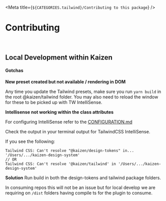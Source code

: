 
<Meta title={`${CATEGORIES.tailwind}/Contributing to this package`} />

# Contributing   

<br/>

## Local Development within Kaizen

#### Gotchas

**New preset created but not available / rendering in DOM**

Any time you update the Tailwind presets, make sure you run `yarn build` in the root @kaizen/tailwind folder. You may also need to reload the window for these to be picked up with TW IntelliSense.


**Intellisense not working within the class attributes**

For configuring IntelliSense refer to the [CONFIGURATION.md](/story/systems-tailwind-preset-configuration--page)

Check the output in your terminal output for TailwindCSS IntelliSense.

If you see the following:

```
Tailwind CSS: Can't resolve "@kaizen/design-tokens" in... '/Users/.../kaizen-design-system'
// OR
Tailwind CSS: Can't resolve '@kaizen/tailwind' in '/Users/.../kaizen-design-system'
```

**Solution**
Run build in both the design-tokens and tailwind package folders.

In consuming repos this will not be an issue but for local develop we are requiring on `/dist` folders having compile ts for the plugin to consume.


